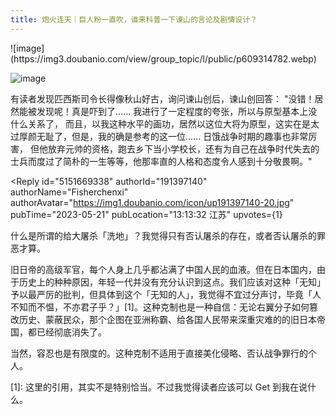 ```yaml
---
title: 炮火连天｜巨人粉一直吹，谁来科普一下谏山的言论及剧情设计？
---
```



<Forum groupName="动画番剧" groupUrl="https://www.douban.com/group/596353/" archivedAt="2025-05-16T14:30:35.191Z">
  <Post
    id="288824265"
    title="炮火连天｜巨人粉一直吹，谁来科普一下谏山的言论及剧情设计？"
    url="https://www.douban.com/group/topic/288824265/?_spm_id=MjE1OTk3OTAx"
    pubTime="2024-01-12"
    highlightUserId="191397140"
  >
![image](https://img3.doubanio.com/view/group_topic/l/public/p609314782.webp)

![image](https://img2.doubanio.com/view/group_topic/l/public/p609314781.webp)

有读者发现匹西斯司令长得像秋山好古，询问谏山创后，谏山创回答：
"没错！居然能被发现呢！真是吓到了......
我进行了一定程度的夸张，所以与原型基本上没什么关系了，
而且，以我这种水平的画功，居然以这位大将为原型，这实在是太过厚颜无耻了，但是，我的确是参考的这一位......
日饿战争时期的趣事也非常厉害，
但他放弃元帅的资格，跑去乡下当小学校长，还有为自己在战争时代失去的士兵而度过了简朴的一生等等，他那率直的人格和态度令人感到十分敬畏啊。"

<Reply
  id="5151669338"
  authorId="191397140"
  authorName="Fisherchenxi"
  authorAvatar="https://img1.doubanio.com/icon/up191397140-20.jpg"
  pubTime="2023-05-21"
  pubLocation="13:13:32 江苏"
  upvotes={1}
>
什么是所谓的给大屠杀「洗地」？我觉得只有否认屠杀的存在，或者否认屠杀的罪恶才算。

旧日帝的高级军官，每个人身上几乎都沾满了中国人民的血液。但在日本国内，由于历史上的种种原因，年轻一代并没有充分认识到这点。我们应该对这种「无知」予以最严厉的批判，但具体到这个「无知的人」，我觉得不宜过分声讨，毕竟「人不知而不愠，不亦君子乎？」\[1\]。这种克制也是一种自信：无论右翼分子如何篡改历史、蒙蔽民众，那个企图在亚洲称霸、给各国人民带来深重灾难的的旧日本帝国，都已经彻底消失了。

当然，容忍也是有限度的。这种克制不适用于直接美化侵略、否认战争罪行的个人。

\[1\]: 这里的引用，其实不是特别恰当。不过我觉得读者应该可以 Get
到我在说什么。
</Reply>
  </Post>
</Forum>
